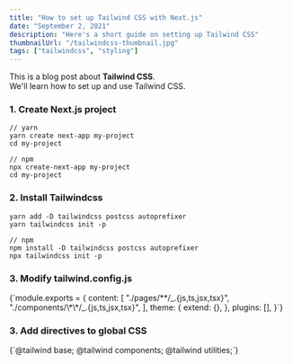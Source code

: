 ```yaml
---
title: "How to set up Tailwind CSS with Next.js"
date: "September 2, 2021"
description: "Here's a short guide on setting up Tailwind CSS"
thumbnailUrl: "/tailwindcss-thumbnail.jpg"
tags: ["tailwindcss", "styling"]
---
```


<div>
  This is a blog post about <strong>Tailwind CSS</strong>. <br />
  We'll learn how to set up and use Tailwind CSS.
</div>

### 1. Create Next.js project

```
// yarn
yarn create next-app my-project
cd my-project
```

```
// npm
npx create-next-app my-project
cd my-project
```

### 2. Install Tailwindcss

```
yarn add -D tailwindcss postcss autoprefixer
yarn tailwindcss init -p
```

```
// npm
npm install -D tailwindcss postcss autoprefixer
npx tailwindcss init -p
```

### 3. Modify tailwind.config.js

<SyntaxHighlighter language="javascript">
  {`module.exports = {
  content: [
    "./pages/**/_.{js,ts,jsx,tsx}",
    "./components/\*\*/_.{js,ts,jsx,tsx}",
  ],
  theme: {
  extend: {},
  },
  plugins: [],
}`}
</SyntaxHighlighter>

### 3. Add directives to global CSS

<SyntaxHighlighter language="css">
  {`@tailwind base;
@tailwind components;
@tailwind utilities;`}
</SyntaxHighlighter>

